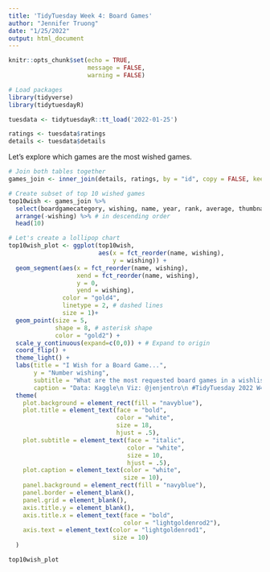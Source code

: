 ```yaml
---
title: 'TidyTuesday Week 4: Board Games'
author: "Jennifer Truong"
date: "1/25/2022"
output: html_document
---
```


```r
knitr::opts_chunk$set(echo = TRUE,
                      message = FALSE,
                      warning = FALSE)

# Load packages
library(tidyverse)
library(tidytuesdayR)

```

```r
tuesdata <- tidytuesdayR::tt_load('2022-01-25')

ratings <- tuesdata$ratings
details <- tuesdata$details
```

Let's explore which games are the most wished games.

```r
# Join both tables together
games_join <- inner_join(details, ratings, by = "id", copy = FALSE, keep = FALSE)

# Create subset of top 10 wished games
top10wish <- games_join %>%
  select(boardgamecategory, wishing, name, year, rank, average, thumbnail) %>%
  arrange(-wishing) %>% # in descending order
  head(10)
```


```r

# Let's create a lollipop chart
top10wish_plot <- ggplot(top10wish,
                         aes(x = fct_reorder(name, wishing), 
                             y = wishing)) +
  geom_segment(aes(x = fct_reorder(name, wishing),
                   xend = fct_reorder(name, wishing), 
                   y = 0,
                   yend = wishing),
               color = "gold4",
               linetype = 2, # dashed lines
               size = 1)+
  geom_point(size = 5,
             shape = 8, # asterisk shape
             color = "gold2") +
  scale_y_continuous(expand=c(0,0)) + # Expand to origin
  coord_flip() +
  theme_light() +
  labs(title = "I Wish for a Board Game...",
       y = "Number wishing",
       subtitle = "What are the most requested board games in a wishlist?",
       caption = "Data: Kaggle\n Viz: @jenjentro\n #TidyTuesday 2022 W4") +
  theme(
    plot.background = element_rect(fill = "navyblue"),
    plot.title = element_text(face = "bold",
                              color = "white",
                              size = 18,
                              hjust = .5),
    plot.subtitle = element_text(face = "italic",
                                 color = "white",
                                 size = 10, 
                                 hjust = .5),
    plot.caption = element_text(color = "white",
                                size = 10),
    panel.background = element_rect(fill = "navyblue"),
    panel.border = element_blank(),
    panel.grid = element_blank(),
    axis.title.y = element_blank(),
    axis.title.x = element_text(face = "bold",
                                color = "lightgoldenrod2"),
    axis.text = element_text(color = "lightgoldenrod1",
                             size = 10)
  )

top10wish_plot
```

